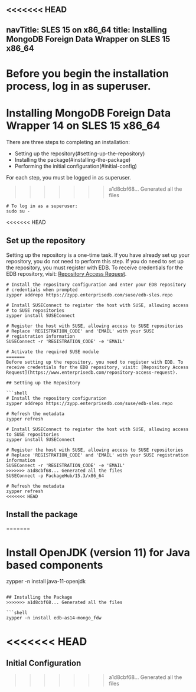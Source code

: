 <<<<<<< HEAD
---
navTitle: SLES 15 on x86_64
title: Installing MongoDB Foreign Data Wrapper on SLES 15 x86_64
---

Before you begin the installation process, log in as superuser.
=======
# Installing MongoDB Foreign Data Wrapper 14 on SLES 15 x86_64

There are three steps to completing an installation:

- Setting up the repository(#setting-up-the-repository)
- Installing the package(#installing-the-package)
- Performing the initial configuration(#initial-config)

For each step, you must be logged in as superuser.
>>>>>>> a1d8cbf68... Generated all the files

```shell
# To log in as a superuser:
sudo su -
```

<<<<<<< HEAD
## Set up the repository

Setting up the repository is a one-time task. If you have already set up your repository, you do not need to perform this step. If you do need to set up the repository, you must register with EDB. To receive credentials for the EDB repository, visit: [Repository Access Request](https://www.enterprisedb.com/repository-access-request).

```shell
# Install the repository configuration and enter your EDB repository
# credentials when prompted
zypper addrepo https://zypp.enterprisedb.com/suse/edb-sles.repo

# Install SUSEConnect to register the host with SUSE, allowing access
# to SUSE repositories
zypper install SUSEConnect

# Register the host with SUSE, allowing access to SUSE repositories
# Replace 'REGISTRATION_CODE' and 'EMAIL' with your SUSE
# registration information
SUSEConnect -r 'REGISTRATION_CODE' -e 'EMAIL'

# Activate the required SUSE module
=======
Before setting up the repository, you need to register with EDB. To receive credentials for the EDB repository, visit: [Repository Access Request](https://www.enterprisedb.com/repository-access-request).

## Setting up the Repository

```shell
# Install the repository configuration
zypper addrepo https://zypp.enterprisedb.com/suse/edb-sles.repo

# Refresh the metadata
zypper refresh

# Install SUSEConnect to register the host with SUSE, allowing access to SUSE repositories
zypper install SUSEConnect

# Register the host with SUSE, allowing access to SUSE repositories
# Replace 'REGISTRATION_CODE' and 'EMAIL' with your SUSE registration information
SUSEConnect -r 'REGISTRATION_CODE' -e 'EMAIL'
>>>>>>> a1d8cbf68... Generated all the files
SUSEConnect -p PackageHub/15.3/x86_64

# Refresh the metadata
zypper refresh
<<<<<<< HEAD
```

## Install the package
=======

# Install OpenJDK (version 11) for Java based components
zypper -n install java-11-openjdk
```

## Installing the Package
>>>>>>> a1d8cbf68... Generated all the files

```shell
zypper -n install edb-as14-mongo_fdw
```
<<<<<<< HEAD
=======

## Initial Configuration
>>>>>>> a1d8cbf68... Generated all the files
